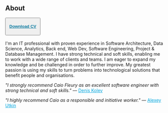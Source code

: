 ## About

<button style="height:3.5rem;width:7rem;"><a class="btn btn-success" style="color:#08789e;" href="/Caio_Fleury_CV.pdf" target="_blank"><b>Download CV</b></a></button><br /><br />
I'm an IT professional with proven experience in Software Architecture, Data Science, Analytics, Back end, Web Dev, Software Engineering, Project & Database Management.
I have strong technical and soft skills, enabling me to work with a wide range of clients and teams. I am eager to expand my knowledge and be challenged in order to further improve.
My greatest passion is using my skills to turn problems into technological solutions that benefit people and organisations.
<br />
<p><i>"I strongly recommend Caio Fleury as an excellent software engineer with strong technical and soft skills."</i> — <a href="https://www.linkedin.com/in/denis-kolev-8506a173/" target="_blank" style="color:#00a5dd;">Denis Kolev</a></p>
<p><i>"I highly recommend Caio as a responsible and initiative worker."</i> — <a href="https://www.linkedin.com/in/alexey-utkin-87752215a/" target="_blank" style="color:#00a5dd;">Alexey Utkin</a></p>